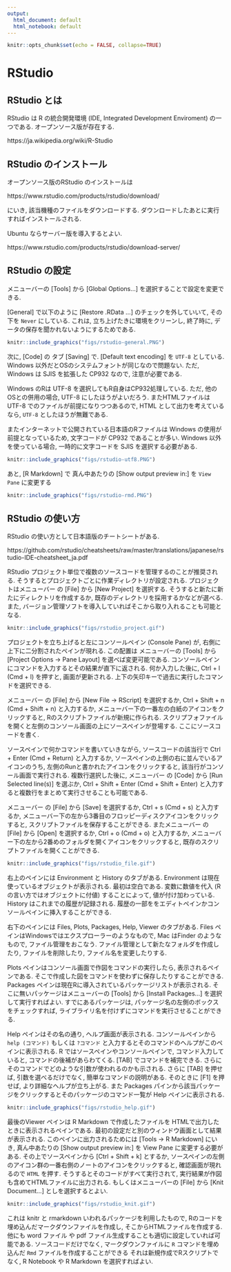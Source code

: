 ```yaml
---
output:
  html_document: default
  html_notebook: default
---
```


```r
knitr::opts_chunk$set(echo = FALSE, collapse=TRUE)
```

# RStudio

## RStudio とは
RStudio は R の統合開発環境 (IDE, Integrated Development Enviroment) の一つである.
オープンソース版が存在する.

https://ja.wikipedia.org/wiki/R-Studio

## RStudio のインストール
オープンソース版のRStudio のインストールは

https://www.rstudio.com/products/rstudio/download/

にいき, 該当機種のファイルをダウンロードする.
ダウンロードしたあとに実行すればインストールされる.

Ubuntu ならサーバー版を導入するとよい.

https://www.rstudio.com/products/rstudio/download-server/

## RStudio の設定
メニューバーの [Tools] から [Global Options...] を選択することで設定を変更できる.

[General] で以下のように
[Restore .RData ...] のチェックを外していいて,
その下を `Never` にしている. 
これは, 立ち上げたきに環境をクリーンし,
終了時に, データの保存を聞かれないようにするためである.

```r
knitr::include_graphics("figs/rstudio-general.PNG")
```

次に, [Code] の タブ [Saving] で. 
[Default text encoding] を `UTF-8` としている.
Windows 以外だとOSのシステムフォントが同じなので問題ない.
ただ, Windows は SJIS を拡張した CP932 なので, 注意が必要である.

Windows のRは UTF-8 を選択してもR自身はCP932処理している.
ただ, 他のOSとの併用の場合, UTF-8 にしたほうがよいだろう.
またHTMLファイルは UTF-8 でのファイルが前提になりつつあるので,
HTML として出力を考えているなら, `UTF-8` としたほうが無難である.

またインターネットで公開されている日本語のRファイルは
Windows の使用が前提となっているため, 文字コードが CP932 であることが多い. Windows 以外を使っている場合, 一時的に文字コードを SJIS を選択する必要がある.

```r
knitr::include_graphics("figs/rstudio-utf8.PNG")
```

あと, [R Markdown] で 真ん中あたりの [Show output preview in:] を `View Pane` に変更する

```r
knitr::include_graphics("figs/rstudio-rmd.PNG")
```

## RStudio の使い方
RStudio の使い方として日本語版のチートシートがある.

https://github.com/rstudio/cheatsheets/raw/master/translations/japanese/rstudio-IDE-cheatsheet_ja.pdf

RStudio プロジェクト単位で複数のソースコードを管理するのことが推奨される.
そうするとプロジェクトごとに作業ディレクトリが設定される.
プロジェクトはメニューバー の [File] から [New Project] を選択する.
そうすると新たに新たにディレクトリを作成するか, 既存のディレクトリを採用するかなどが選べる.
また, バージョン管理ソフトを導入していればそこから取り入れることも可能となる.

```r
knitr::include_graphics("figs/rstudio_project.gif")
```

プロジェクトを立ち上げると左にコンソールペイン (Console Pane) が, 右側に上下に二分割されたペインが現れる.
この配置は メニューバーの [Tools] から [Project Options -> Pane Layout] を選べば変更可能である.
コンソールペインにコマンドを入力するとその結果が直下に返される.
何か入力した後に, Ctrl + l (Cmd + l) を押すと, 画面が更新される.
上下の矢印キーで過去に実行したコマンドを選択できる.

メニューバー の [File] から [New File -> RScript] を選択するか,
Ctrl + Shift + n (Cmd + Shift + n) と入力するか, メニューバー下の一番左の白紙のアイコンをクリックすると,
Rのスクリプトファイルが新規に作られる. 
スクリプフォファイルを開くと左側のコンソール画面の上にソースペインが登場する. 
ここにソースコードを書く.

ソースペインで何かコマンドを書いていきながら,
ソースコードの該当行で Ctrl + Enter (Cmd + Return) と入力するか, ソースペインの上側の右に並んでいるアイコンのうち, 左側のRunと書かれたアイコンをクリックすると, 該当行がコンソール画面で実行される.
複数行選択した後に, メニューバー の [Code] から [Run Selected line(s)] を選ぶか,
Ctrl + Shift + Enter  (Cmd + Shift + Enter) と入力すると複数行をまとめて実行させることも可能である.

メニューバー の [File] から [Save] を選択するか, Ctrl + s (Cmd + s) と入力するか, メニューバー下の左から3番目のフロッピーディスクアイコンをクリック
すると, スクリプトファイルを保存することができる.
またメニューバー の [File] から [Open] を選択するか,
Ctrl + o (Cmd + o) と入力するか, メニューバー下の左から2番めのフォルダを開くアイコンをクリックすると, 
既存のスクリプトファイルを開くことができる.

```r
knitr::include_graphics("figs/rstudio_file.gif")
```

右上のペインには Environment と History のタブがある.
Environment は現在使っているオブジェクトが表示される.
最初は空白である. 
変数に数値を代入 (R の言い方ではオブジェクトに付値) することによって,
値が付け加わっている.
History はこれまでの履歴が記録される.
履歴の一部ををエディトペインかコンソールペインに挿入することができる.

右下のペインには Files, Plots, Packages, Help, Viewer のタブがある.
Files ペインはWindowsではエクスプローラーのようなもので,
Mac はFinder のようなもので, ファイル管理をおこなう.
ファイル管理として新たなフォルダを作成したり, ファイルを削除したり,
ファイル名を変更したりする.

Plots ペインはコンソール画面で作図をコマンドの実行したら, 表示されるペインである. そこで作成した図をコマンドを使わずに保存したりすることができる.
Packages ペインは現在Rに導入されているパッケージリストが表示される.
そこに無いパッケージはメニューバーの [Tools] から [Install Packages...] を選択して実行すればよい.
すでにあるパッケージは, パッケージ名の左側のボックスをチェックすれば,
ライブライリ名を付けずにコマンドを実行させることができる.

Help ペインはその名の通り, ヘルプ画面が表示される. 
コンソールペインから `help (コマンド)` もしくは `?コマンド` と入力するとそのコマンドのヘルプがこのペインに表示される.
R ではソースペインやコンソールペインで, コマンド入力していると, コマンドの後補があらわてくる. [TAB] でコマンドを補完できる.
さらにそのコマンドでどのような引数が使われるのかも示される.
さらに [TAB] を押せば, 引数を選べるだけでなく, 簡単なコマンドの説明がある.
そのときに [F1] を押せば, より詳細なヘルプが立ち上がる.
また Packages パインから該当パッケージをクリックするとそのパッケージのコマンド一覧が Help ペインに表示される.

```r
knitr::include_graphics("figs/rstudio_help.gif")
```

最後のViewer ペインは R Markdown で作成したファイルを HTMLで出力したときに表示されるペインである.
最初の設定だと別のウィンドウ画面として結果が表示される.
このペインに出力されるためには [Tools -> R Markdown] にいき, 真ん中あたりの
[Show output preview in:] を View Pane に変更する必要がある. 
その上でソースペインから [Ctrl + Shift + k] とするか, ソースペインの左側のアイコン群の一番右側のノートのアイコンをクリックすると,
確認画面が現れるので `HTML` を押す. 
そうするとそのコードがすべて実行されて, 実行結果が作図も含めてHTMLファイルに出力される.
もしくはメニューバーの [File] から [Knit Document...] としを選択するとよい.


```r
knitr::include_graphics("figs/rstudio_knit.gif")
```

これは knitr と rmarkdown いわれるパッケージを利用したもので, Rのコードを埋め込んだマークダウンファイルを作成し,
そこからHTMLファイルを作成する.
他にも word ファイル や pdf ファイル生成することも適切に設定していれば可能である.
ソースコードだけでなく, マークダウンファイルに `R` コマンドを埋め込んだ `Rmd` ファイルを作成することができる
それは新規作成でRスクリプトでなく, R Notebook や R Markdown を選択すればよい.

